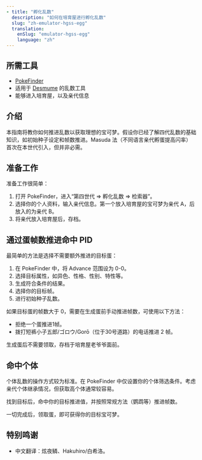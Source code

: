 ```yaml
---
- title: "孵化乱数"
  description: "如何在培育屋进行孵化乱数"
  slug: "zh-emulator-hgss-egg"
  translation:
    enSlug: "emulator-hgss-egg"
    language: "zh"
---
```


## 所需工具

- [PokeFinder](/pokefinder)
- 适用于 [Desmume](/desmume-setup) 的乱数工具
- 能够进入培育屋，以及亲代信息

## 介绍

本指南将教你如何推进乱数以获取理想的宝可梦。假设你已经了解四代乱数的基础知识，如初始种子设定和帧数推进。Masuda 法（不同语言亲代孵蛋提高闪率）首次在本世代引入，但并非必需。

## 准备工作

准备工作很简单：

1. 打开 PokeFinder，进入“第四世代 => 孵化乱数 => 检索器”。
2. 选择你的个人资料，输入亲代信息。第一个放入培育屋的宝可梦为亲代 A，后放入的为亲代 B。
3. 将亲代放入培育屋后，存档。

## 通过蛋帧数推进命中 PID

最简单的方法是选择不需要额外推进的目标蛋：

1. 在 PokeFinder 中，将 Advance 范围设为 0-0。
2. 选择目标属性，如异色、性格、性别、特性等。
3. 生成符合条件的结果。
4. 选择你的目标帧。
5. 进行初始种子乱数。

如果目标蛋的帧数大于 0，需要在生成蛋前手动推进帧数，可使用以下方法：

- 拒绝一个蛋推进1帧。
- 拨打短裤小子五郎/ゴロウ/Gorō（位于30号道路）的电话推进 2 帧。

生成蛋后不需要领取，存档于培育屋老爷爷面前。

## 命中个体

个体乱数的操作方式较为标准。在 PokeFinder 中仅设置你的个体筛选条件。考虑亲代个体继承情况，但获取高个体通常较容易。

找到目标后，命中你的目标推进值，并按照常规方法（鹦鹉等）推进帧数。

一切完成后，领取蛋，即可获得你的目标宝可梦。

## 特别鸣谢

- 中文翻译：炫夜鳞、Hakuhiro/白希洛。
